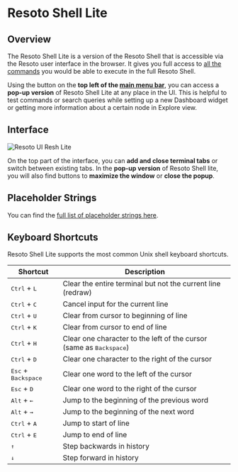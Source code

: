 # Resoto Shell Lite

## Overview

The Resoto Shell Lite is a version of the Resoto Shell that is accessible via the Resoto user interface in the browser. It gives you full access to [all the commands](../cli/index.mdx) you would be able to execute in the full Resoto Shell.

Using the button on the **top left of the [main menu bar](./index.mdx#top-menu-bar)**, you can access a **pop-up version** of Resoto Shell Lite at any place in the UI. This is helpful to test commands or search queries while setting up a new Dashboard widget or getting more information about a certain node in Explore view.

## Interface

![Resoto UI Resh Lite](./img/resoto-ui-resh-lite.jpg)

On the top part of the interface, you can **add and close terminal tabs** or switch between existing tabs. In the **pop-up version** of Resoto Shell lite, you will also find buttons to **maximize the window** or **close the popup**.

## Placeholder Strings

You can find the [full list of placeholder strings here](../cli/index.mdx#placeholder-strings).

## Keyboard Shortcuts

Resoto Shell Lite supports the most common Unix shell keyboard shortcuts.

| Shortcut                              | Description                                                                  |
| ------------------------------------- | ---------------------------------------------------------------------------- |
| <kbd>Ctrl</kbd> + <kbd>L</kbd>        | Clear the entire terminal but not the current line (redraw)                  |
| <kbd>Ctrl</kbd> + <kbd>C</kbd>        | Cancel input for the current line                                            |
| <kbd>Ctrl</kbd> + <kbd>U</kbd>        | Clear from cursor to beginning of line                                       |
| <kbd>Ctrl</kbd> + <kbd>K</kbd>        | Clear from cursor to end of line                                             |
| <kbd>Ctrl</kbd> + <kbd>H</kbd>        | Clear one character to the left of the cursor (same as <kbd>Backspace</kbd>) |
| <kbd>Ctrl</kbd> + <kbd>D</kbd>        | Clear one character to the right of the cursor                               |
| <kbd>Esc</kbd> + <kbd>Backspace</kbd> | Clear one word to the left of the cursor                                     |
| <kbd>Esc</kbd> + <kbd>D</kbd>         | Clear one word to the right of the cursor                                    |
| <kbd>Alt</kbd> + <kbd>←</kbd>         | Jump to the beginning of the previous word                                   |
| <kbd>Alt</kbd> + <kbd>→</kbd>         | Jump to the beginning of the next word                                       |
| <kbd>Ctrl</kbd> + <kbd>A</kbd>        | Jump to start of line                                                        |
| <kbd>Ctrl</kbd> + <kbd>E</kbd>        | Jump to end of line                                                          |
| <kbd>↑</kbd>                          | Step backwards in history                                                    |
| <kbd>↓</kbd>                          | Step forward in history                                                      |
